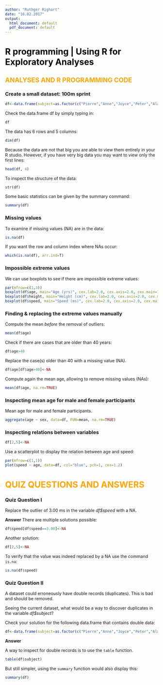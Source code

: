 ```yaml
---
author: "Ruthger Righart"
date: "16.02.2017"
output:
  html_document: default
  pdf_document: default
---
```


# <span style="color:black">R programming | Using R for Exploratory Analyses</span>

## <span style="color:orange"> ANALYSES AND R PROGRAMMING CODE

### Create a small dataset: 100m sprint

```r
df<-data.frame(subject=as.factor(c("Pierre","Anne","Joyce","Peter","Alan","Camille")), age=as.numeric(c(20, 16, 19, 99, 23, 18)), sex=as.factor(c("M","F","F","M",NA,"F")), height=as.numeric(c(172, 181, 165, 168, 177, 178)), speed=as.numeric(c(11.20,3.00,11.50,10.35,10.98,13.05)))
```

Check the data.frame df by simply typing in:

```r
df
```

The data has 6 rows and 5 columns:
```r
dim(df)
```

Because the data are not that big you are able to view them entirely in your R studio. However, if you have very big data you may want to view only the first lines:
```r
head(df, 4)
```

To inspect the structure of the data: 
```r
str(df)
```

Some basic statistics can be given by the summary command:

```r
summary(df)
```

### Missing values

To examine if missing values (NA) are in the data:
```r
is.na(df)
```

If you want the row and column index where NAs occur:
```r
which(is.na(df), arr.ind=T)
```

### Impossible extreme values
We can use boxplots to see if there are impossible extreme values:

```r
par(mfrow=c(1,3))
boxplot(df$age, main="Age (yrs)", cex.lab=2.0, cex.axis=2.0, cex.main=1.6, cex=2.0, col="yellow")
boxplot(df$height, main="Height (cm)", cex.lab=2.0, cex.axis=2.0, cex.main=1.6, cex=2.0, col="red")
boxplot(df$speed, main="Speed (ms)", cex.lab=2.0, cex.axis=2.0, cex.main=1.6, cex=2.0, col="orange")
```

### Finding & replacing the extreme values manually

Compute the mean *before* the removal of outliers:

```r
mean(df$age)
```

Check if there are cases that are older than 40 years:

```r
df$age>40
```

Replace the case(s) older than 40 with a missing value (NA).

```r
df$age[df$age>40]<-NA
```

Compute again the mean age, allowing to remove missing values (NAs):
```r
mean(df$age, na.rm=TRUE)
```

### Inspecting mean age for male and female participants
Mean age for male and female participants. 

```r
aggregate(age ~ sex, data=df, FUN=mean, na.rm=TRUE)
```

### Inspecting relations between variables

```r
df[2,5]<-NA
```


Use a scatterplot to display the relation between age and speed:
```r
par(mfrow=c(1,1))
plot(speed ~ age, data=df, col="blue", pch=1, cex=1.2)
```

# <span style="color:orange">QUIZ QUESTIONS AND ANSWERS</span>

### Quiz Question I

Replace the outlier of 3.00 ms in the variable *df$speed* with a NA.

**Answer**
There are multiple solutions possible:

```r
df$speed[df$speed==3.00]<-NA
```

Another solution:

```r
df[2,5]<-NA
```

To verify that the value was indeed replaced by a NA use the command `is.na`:

```r
is.na(df$speed)
```

### Quiz Question II

A dataset could erroneously have double records (duplicates). This is bad and should be removed. 

Seeing the current dataset, what would be a way to discover duplicates in the variable *df$subject*?

Check your solution for the following data.frame that contains double data:

```r
df<-data.frame(subject=as.factor(c("Pierre","Anne","Joyce","Peter","Alan","Camille", "Pierre")), age=as.numeric(c(20, 16, 19, 99, 23, 18, 20)), sex=as.factor(c("M","F","F","M",NA,"F", "M")), height=as.numeric(c(172, 181, 165, 168, 177, 178, 172)), speed=as.numeric(c(11.20,3.00,11.50,10.35,10.98,13.05, 11.20)))
```

**Answer**

A way to inspect for double records is to use the `table` function.

```r
table(df$subject)
```

But still simpler, using the `summary` function would also display this:

```r
summary(df)
```



